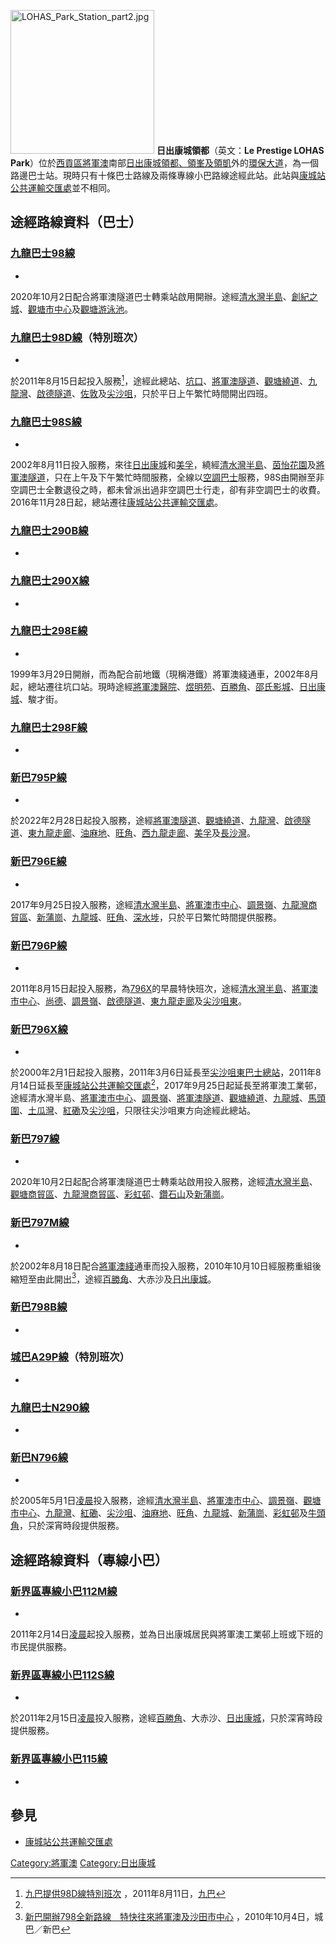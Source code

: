 {{NOT|康城站公共運輸交匯處}}
{{Infobox HK Bus terminus 
| name=日出康城領都
| engname=Le Prestige LOHAS Park
| image= LOHAS Park Bus Terminus 201608.jpg
| district=[[西貢區|西貢區]] 
| location=[[環保大道|環保大道]]近[[日出康城|日出康城]]
| terminate=
| via=[[九巴|九巴]]<br>[[九龍巴士98線|98]]、[[九龍巴士98D線|98D]]（特別班次）、[[九龍巴士98S線|98S]]、[[九龍巴士290B線|290B]]、[[九龍巴士290X線|290X]]、[[九龍巴士298E線|298E、298F]]、[[九龍巴士N290線|N290]]<br>[[新巴|新巴]]<br>[[新巴795P線|795P]]、[[新巴796E線|796E]]、[[新巴796P線|796P]]、[[新巴796X線|796X]]、[[新巴797線|797]]、[[新巴797M線|797M]]、[[新巴798B線|798B]]、[[新巴N796線|N796]]<br>[[城巴|城巴]]<br>[[城巴A29P線|A29P]]（特別班次）<br>[[香港小巴|專線小巴]]<br>[[新界區專線小巴112M線|112M]]、[[新界區專線小巴112S線|112S]]、[[新界區專線小巴115線|115]]
| feeder= 
| nearbystreets=[[環保大道|環保大道]]、[[日出大道|日出大道]]、[[石角路|石角路]]、[[環澳路|環澳路]]
| nearbysights=[[日出康城|日出康城]][[領都、領峯及領凱|領都、領峯及領凱]] 
| notes= 
| alternative= 
| bgcolor=green
| fontcolor=white 
}}
[[File:LOHAS_Park_Station_part2.jpg|230px]]
'''日出康城領都'''（英文：'''Le Prestige LOHAS Park'''）位於[[西貢區|西貢區]][[將軍澳|將軍澳]]南部[[日出康城|日出康城]][[領都、領峯及領凱|領都、領峯及領凱]]外的[[環保大道|環保大道]]，為一個路邊巴士站。現時只有十條巴士路線及兩條專線小巴路線途經此站。此站與[[康城站公共運輸交匯處|康城站公共運輸交匯處]]並不相同。

==途經路線資料（巴士）==
===[[九龍巴士98線|九龍巴士98線]]===
*{{HK Bus Route KLNT|98|inline}}
2020年10月2日配合將軍澳隧道巴士轉乘站啟用開辦。途經[[清水灣半島|清水灣半島]]、[[創紀之城|創紀之城]]、[[觀塘市中心|觀塘市中心]]及[[觀塘游泳池|觀塘游泳池]]。

===[[九龍巴士98D線|九龍巴士98D線]]（特別班次）===
*{{HK Bus Route KLNT|98D|special}}
於2011年8月15日起投入服務<ref>[http://www.kmb.hk/tc/news/press/archives/news201108111384.html 九巴提供98D線特別班次] {{Wayback|url=http://www.kmb.hk/tc/news/press/archives/news201108111384.html |date=20200808035607 }}，2011年8月11日，[[九巴|九巴]]</ref>，途經此總站、[[坑口_(香港)|坑口]]、[[將軍澳隧道|將軍澳隧道]]、[[觀塘繞道|觀塘繞道]]、[[九龍灣|九龍灣]]、[[啟德隧道|啟德隧道]]、[[佐敦|佐敦]]及[[尖沙咀|尖沙咀]]，只於平日上午繁忙時間開出四班。

===[[九龍巴士98S線|九龍巴士98S線]]===
*{{HK Bus Route KLNT|98S|inline}}
2002年8月11日投入服務，來往[[日出康城|日出康城]]和[[美孚_(香港)|美孚]]，繞經[[清水灣半島|清水灣半島]]、[[茵怡花園|茵怡花園]]及[[將軍澳隧道|將軍澳隧道]]，只在上午及下午繁忙時間服務，全線以[[空調巴士|空調巴士]]服務，98S由開辦至非空調巴士全數退役之時，都未曾派出過非空調巴士行走，卻有非空調巴士的收費。2016年11月28日起，總站遷往[[康城站公共運輸交匯處|康城站公共運輸交匯處]]。

===[[九龍巴士290B線|九龍巴士290B線]]===
*{{HK Bus Route KLNT|290B|inline}}

===[[九龍巴士290X線|九龍巴士290X線]]===
*{{HK Bus Route KLNT|290X|inline}}

===[[九龍巴士298E線|九龍巴士298E線]]===
*{{HK Bus Route KLNT|298E|inline}}
1999年3月29日開辦，而為配合前地鐵（現稱港鐵）將軍澳綫通車，2002年8月起，總站遷往坑口站。現時途經[[將軍澳醫院|將軍澳醫院]]、[[煜明苑|煜明苑]]、[[百勝角|百勝角]]、[[邵氏影城|邵氏影城]]、[[日出康城|日出康城]]、駿才街。

===[[九龍巴士298F線|九龍巴士298F線]]===
*{{HK Bus Route KLNT|298F|inline}}

===[[新巴795P線|新巴795P線]]===
*{{HK Bus Route KLNT|795P|inline}}
於2022年2月28日起投入服務，途經[[將軍澳隧道|將軍澳隧道]]、[[觀塘繞道|觀塘繞道]]、[[九龍灣|九龍灣]]、[[啟德隧道|啟德隧道]]、[[東九龍走廊|東九龍走廊]]、[[油麻地|油麻地]]、[[旺角|旺角]]、[[西九龍走廊|西九龍走廊]]、[[美孚新邨|美孚]]及[[長沙灣|長沙灣]]。

===[[新巴796E線|新巴796E線]]===
*{{HK Bus Route KLNT|796E|inline}}
2017年9月25日投入服務，途經[[清水灣半島|清水灣半島]]、[[將軍澳市中心|將軍澳市中心]]、[[調景嶺|調景嶺]]、[[九龍灣商貿區|九龍灣商貿區]]、[[新蒲崗|新蒲崗]]、[[九龍城|九龍城]]、[[旺角|旺角]]、[[深水埗|深水埗]]，只於平日繁忙時間提供服務。

===[[新巴796P線|新巴796P線]]===
*{{HK Bus Route KLNT|796P|inline}}
2011年8月15日起投入服務，為[[新巴796X線|796X]]的早晨特快班次，途經[[清水灣半島|清水灣半島]]、[[將軍澳市中心|將軍澳市中心]]、[[尚德邨|尚德]]、[[調景嶺|調景嶺]]、[[啟德隧道|啟德隧道]]、[[東九龍走廊|東九龍走廊]]及[[尖沙咀東|尖沙咀東]]。

===[[新巴796X線|新巴796X線]]===
*{{HK Bus Route KLNT|796X|inline}}
於2000年2月1日起投入服務，2011年3月6日延長至[[尖沙咀東巴士總站|尖沙咀東巴士總站]]，2011年8月14日延長至[[康城站公共運輸交匯處|康城站公共運輸交匯處]]<ref name="nwfb"/>，2017年9月25日起延長至將軍澳工業邨，途經清水灣半島、[[將軍澳市中心|將軍澳市中心]]、[[調景嶺|調景嶺]]、[[將軍澳隧道|將軍澳隧道]]、[[觀塘繞道|觀塘繞道]]、[[九龍城|九龍城]]、[[馬頭圍|馬頭圍]]、[[土瓜灣|土瓜灣]]、[[紅磡|紅磡]]及[[尖沙咀|尖沙咀]]，只限往尖沙咀東方向途經此總站。

===[[新巴797線|新巴797線]]===
*{{HK Bus Route KLNT|797|inline}}
2020年10月2日起配合將軍澳隧道巴士轉乘站啟用投入服務，途經[[清水灣半島|清水灣半島]]、[[觀塘商貿區|觀塘商貿區]]、[[九龍灣商貿區|九龍灣商貿區]]、[[彩虹邨|彩虹邨]]、[[鑽石山|鑽石山]]及[[新蒲崗|新蒲崗]]。

===[[新巴797M線|新巴797M線]]===
*{{HK Bus Route KLNT|797M|inline}}
於2002年8月18日配合[[將軍澳綫|將軍澳綫]]通車而投入服務，2010年10月10日經服務重組後縮短至由此開出<ref>[http://www.nwstbus.com.hk/en/uploadedFiles/~CustomerNotice/04102010-CB.pdf 新巴開辦798全新路線　特快往來將軍澳及沙田市中心] {{Wayback|url=http://www.nwstbus.com.hk/en/uploadedFiles/~CustomerNotice/04102010-CB.pdf |date=20160304121953 }}，2010年10月4日，城巴／新巴</ref>，途經[[百勝角|百勝角]]、大赤沙及[[日出康城|日出康城]]。

===[[新巴798B線|新巴798B線]]===
*{{HK Bus Route KLNT|798B|inline}}

===[[城巴A29P線|城巴A29P線]]（特別班次）===
*{{HK Bus Route Lantau|A29P|special}}

===[[九龍巴士N290線|九龍巴士N290線]]===
*{{HK Bus Route KLNT|N290|inline}}

===[[新巴N796線|新巴N796線]]===
*{{HK Bus Route KLNT|N796|inline}}
於2005年5月1日[[凌晨|凌晨]]投入服務，途經[[清水灣半島_(住宅)|清水灣半島]]、[[將軍澳市中心|將軍澳市中心]]、[[調景嶺|調景嶺]]、[[觀塘市中心|觀塘市中心]]、[[九龍灣|九龍灣]]、[[紅磡|紅磡]]、[[尖沙咀|尖沙咀]]、[[油麻地|油麻地]]、[[旺角|旺角]]、[[九龍城|九龍城]]、[[新蒲崗|新蒲崗]]、[[彩虹邨|彩虹邨]]及[[牛頭角|牛頭角]]，只於深宵時段提供服務。

==途經路線資料（專線小巴）==
===[[新界區專線小巴112M線|新界區專線小巴112M線]]===
*{{HK MiniBus Route NT Show:112M|format=inline}}
2011年2月14日[[凌晨|凌晨]]起投入服務，並為日出康城居民與將軍澳工業邨上班或下班的市民提供服務。

===[[新界區專線小巴112S線|新界區專線小巴112S線]]===
*{{HK MiniBus Route NT Show:112S|format=inline}}
於2011年2月15日[[凌晨|凌晨]]投入服務，途經[[百勝角|百勝角]]、大赤沙、[[日出康城|日出康城]]，只於深宵時段提供服務。

===[[新界區專線小巴115線|新界區專線小巴115線]]===
*{{HK MiniBus Route NT Show:115|format=inline}}

== 參見 ==
* [[康城站公共運輸交匯處|康城站公共運輸交匯處]]
{{reflist}}
{{日出康城}}

[[Category:將軍澳|Category:將軍澳]]
[[Category:日出康城|Category:日出康城]]